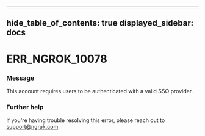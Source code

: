 

---
hide_table_of_contents: true
displayed_sidebar: docs
---


# ERR_NGROK_10078

### Message
This account requires users to be authenticated with a valid SSO provider.

<ErrorDetails />



### Further help
If you're having trouble resolving this error, please reach out to [support@ngrok.com](mailto:support@ngrok.com?subject=Help%20with%20ERR_NGROK_10078)

